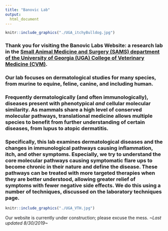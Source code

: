 ---
title: "Banovic Lab"
output: 
  html_document
---



```{r UGA_itchybulldog, out.width='55%', fig.align='center', echo=FALSE}
knitr::include_graphics("./UGA_itchyBulldog.jpg")
```

### Thank you for visiting the Banovic Labs Website: a research lab in the [Small Animal Medicine and Surgery (SAMS) department of the University of Georgia (UGA) College of Veterinary Medicine (CVM)](https://vet.uga.edu/education/academic-departments/small-animal-medicine-and-surgery/).

### Our lab focuses on dermatological studies for **many** species, from murine to equine, feline, canine, and including human. 

### Frequently dermatologically (and often immunologically), diseases present with phenotypical _and_ cellular molecular similarity. As mammals share a high level of conserved molecular pathways, translational medicine allows multiple species to benefit from further understanding of certain diseases, from lupus to atopic dermatitis.

### Specifically, this lab examines dermatological diseases and the changes in immunological pathways causing inflammation, itch, and other symptoms. Especially, we try to understand the core molecular pathways causing symptomatic flare ups to become chronic in their nature and define the disease. These pathways can be treated with more targeted therapies when they are better understood, allowing greater relief of symptoms with fewer negative side effects. We do this using a number of techniques, discussed on the laboratory techniques page.

```{r UGA_VTH, out.width='55%', fig.align='center', echo=FALSE}
knitr::include_graphics("./UGA_VTH.jpg")
```

Our website is currently under construction; please excuse the mess. _~Last updated 8/30/2019~_


